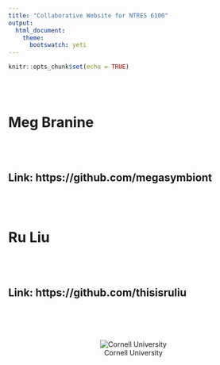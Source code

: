 ```yaml
---
title: "Collaborative Website for NTRES 6100"
output: 
  html_document:
    theme:
      bootswatch: yeti
---
```


```r
knitr::opts_chunk$set(echo = TRUE)
```
<br>
<br>

# **Meg Branine** 
<br>
<br>

## Link: https://github.com/megasymbiont
<br>
<br>

# **Ru Liu**
<br>
<br>

## Link: https://github.com/thisisruliu
<br>
<br>
<br>



<center>![Cornell University](https://external-content.duckduckgo.com/iu/?u=https%3A%2F%2Ftse1.mm.bing.net%2Fth%3Fid%3DOIP.W2gzC9O4AZg2ZE4xEGIgJwHaFi%26pid%3DApi&f=1&ipt=1a972e7505d75fd09436067eae480b7f7d6f8569a4f7086fc9dc6be32b8e5b22&ipo=images)</center>



